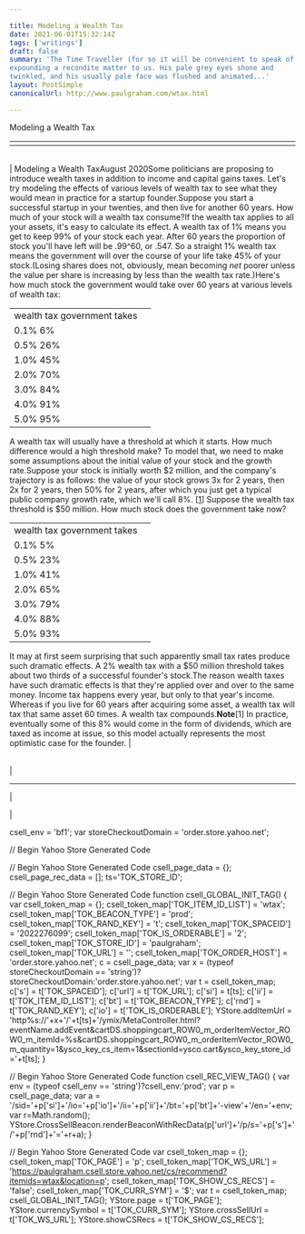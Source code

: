 ```yaml
---

title: Modeling a Wealth Tax
date: 2021-06-01T15:32:14Z
tags: ['writings']
draft: false
summary: 'The Time Traveller (for so it will be convenient to speak of him) was
expounding a recondite matter to us. His pale grey eyes shone and
twinkled, and his usually pale face was flushed and animated...'
layout: PostSimple
canonicalUrl: http://www.paulgraham.com/wtax.html

---
```


 <!-- 
 (new Image).src="https://store.yahoo.net/cgi-bin/refsd?e=http://www.paulgraham.com/wtax.html&h=www.paulgraham.com&v=1.0&dr=" + escape(document.referrer); 
 -->

Modeling a Wealth Tax

|     |     |     |     |     |     |     |     |     |     |     |     |     |     |     |     |     |     |     |     |     |     |     |     |     |     |     |     |     |     |     |     |     |     |     |     |     |
| --- | --- | --- | --- | --- | --- | --- | --- | --- | --- | --- | --- | --- | --- | --- | --- | --- | --- | --- | --- | --- | --- | --- | --- | --- | --- | --- | --- | --- | --- | --- | --- | --- | --- | --- | --- | --- |
|     |     |

|     |     |     |     |     |     |     |     |     |     |     |     |     |     |     |     |     |     |     |     |     |     |     |     |     |     |     |     |     |     |     |     |     |
| --- | --- | --- | --- | --- | --- | --- | --- | --- | --- | --- | --- | --- | --- | --- | --- | --- | --- | --- | --- | --- | --- | --- | --- | --- | --- | --- | --- | --- | --- | --- | --- | --- |

| Modeling a Wealth TaxAugust 2020Some politicians are proposing to introduce wealth taxes in addition
to income and capital gains taxes. Let's try modeling the effects of various levels
of wealth tax to see what they would mean in practice for a startup
founder.Suppose you start a successful startup in your twenties, and then
live for another 60 years. How much of your stock will a wealth tax
consume?If the wealth tax applies to all your assets, it's easy to
calculate its effect. A wealth tax of 1% means you get to keep
99% of your stock each year. After 60 years the proportion
of stock you'll have left will be .99^60, or .547. So a
straight 1% wealth tax means the government will over the
course of your life take 45% of your stock.(Losing shares does not, obviously, mean becoming _net_
poorer unless the value per share is increasing by less than the
wealth tax rate.)Here's how much stock the government would take over 60
years at various levels of wealth tax:

|                             |     |
| --------------------------- | --- |
| wealth tax government takes |     |
| 0.1% 6%                     |     |
| 0.5% 26%                    |     |
| 1.0% 45%                    |     |
| 2.0% 70%                    |     |
| 3.0% 84%                    |     |
| 4.0% 91%                    |     |
| 5.0% 95%                    |     |

A wealth tax will usually have a threshold at which it starts.
How much difference would a high threshold make? To model that,
we need to make some assumptions about the initial value of
your stock and the growth rate.Suppose your stock is initially
worth $2 million, and the company's trajectory is as follows:
the value of your stock grows 3x for 2 years, then 2x for 2 years,
then 50% for 2 years, after
which you just get a typical public company growth rate,
which we'll call 8%.
[[1](#f1n)]
Suppose the wealth tax threshold is
$50 million. How much stock does the government take now?

|                             |     |
| --------------------------- | --- |
| wealth tax government takes |     |
| 0.1% 5%                     |     |
| 0.5% 23%                    |     |
| 1.0% 41%                    |     |
| 2.0% 65%                    |     |
| 3.0% 79%                    |     |
| 4.0% 88%                    |     |
| 5.0% 93%                    |     |

It may at first seem surprising that such apparently small tax rates
produce such dramatic effects. A 2% wealth tax with a $50 million
threshold takes about two thirds of a successful founder's stock.The reason wealth taxes have such dramatic effects is that they're
applied over and over to the same money. Income tax
happens every year, but only to that year's income. Whereas if you
live for 60 years after acquiring some asset, a wealth tax will tax
that same asset 60 times. A wealth tax compounds.**Note**[1]
In practice, eventually some of this 8% would come in the form of
dividends, which are taxed as income at issue, so this model actually
represents the most optimistic case for the founder. |

|     |
| --- |

|

---

|

|

csell_env = 'bf1';
var storeCheckoutDomain = 'order.store.yahoo.net';

// Begin Yahoo Store Generated Code

// Begin Yahoo Store Generated Code
csell_page_data = {}; csell_page_rec_data = []; ts='TOK_STORE_ID';

// Begin Yahoo Store Generated Code
function csell_GLOBAL_INIT_TAG() { var csell_token_map = {}; csell_token_map['TOK\_ITEM\_ID\_LIST'] = 'wtax'; csell_token_map['TOK\_BEACON\_TYPE'] = 'prod'; csell_token_map['TOK\_RAND\_KEY'] = 't'; csell_token_map['TOK\_SPACEID'] = '2022276099'; csell_token_map['TOK\_IS\_ORDERABLE'] = '2'; csell_token_map['TOK\_STORE\_ID'] = 'paulgraham'; csell_token_map['TOK\_URL'] = ''; csell_token_map['TOK\_ORDER\_HOST'] = 'order.store.yahoo.net'; c = csell_page_data; var x = (typeof storeCheckoutDomain == 'string')?storeCheckoutDomain:'order.store.yahoo.net'; var t = csell_token_map; c['s'] = t['TOK\_SPACEID']; c['url'] = t['TOK\_URL']; c['si'] = t[ts]; c['ii'] = t['TOK\_ITEM\_ID\_LIST']; c['bt'] = t['TOK\_BEACON\_TYPE']; c['rnd'] = t['TOK\_RAND\_KEY']; c['io'] = t['TOK\_IS\_ORDERABLE']; YStore.addItemUrl = 'http%s://'+x+'/'+t[ts]+'/ymix/MetaController.html?eventName.addEvent&cartDS.shoppingcart_ROW0_m_orderItemVector_ROW0_m_itemId=%s&cartDS.shoppingcart_ROW0_m_orderItemVector_ROW0_m_quantity=1&ysco_key_cs_item=1&sectionId=ysco.cart&ysco_key_store_id='+t[ts]; }

// Begin Yahoo Store Generated Code
function csell_REC_VIEW_TAG() { var env = (typeof csell_env == 'string')?csell_env:'prod'; var p = csell_page_data; var a = '/sid='+p['si']+'/io='+p['io']+'/ii='+p['ii']+'/bt='+p['bt']+'-view'+'/en='+env; var r=Math.random(); YStore.CrossSellBeacon.renderBeaconWithRecData(p['url']+'/p/s='+p['s']+'/'+p['rnd']+'='+r+a); }

// Begin Yahoo Store Generated Code
var csell_token_map = {}; csell_token_map['TOK\_PAGE'] = 'p'; csell_token_map['TOK\_WS\_URL'] = 'https://paulgraham.csell.store.yahoo.net/cs/recommend?itemids=wtax&location=p'; csell_token_map['TOK\_SHOW\_CS\_RECS'] = 'false'; csell_token_map['TOK\_CURR\_SYM'] = '$'; var t = csell_token_map; csell_GLOBAL_INIT_TAG(); YStore.page = t['TOK\_PAGE']; YStore.currencySymbol = t['TOK\_CURR\_SYM']; YStore.crossSellUrl = t['TOK\_WS\_URL']; YStore.showCSRecs = t['TOK\_SHOW\_CS\_RECS'];
